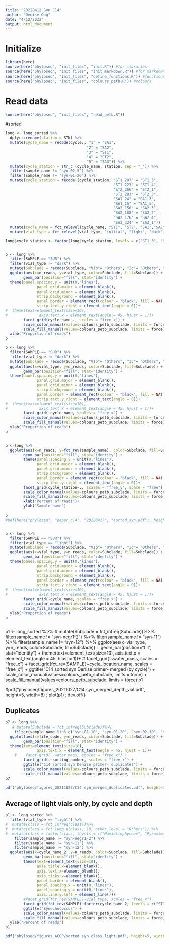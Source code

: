 ```yaml
---
title: "20220412_Syn C14"
author: "Denise Ong"
date: "4/12/2022"
output: html_document
---
```

# Initialize
```r
library(here)
source(here("phyloseq", "init_files", "init.R")) #for libraries
source(here("phyloseq", "init_files", "init_markdown.R")) #for markdown libraries
source(here("phyloseq", "init_files", "define_functions.R")) #functions to 1.transform to dataframe, 2.normalise and 3.create treemaps 
source(here("phyloseq", "init_files", "colours_petb.R")) #colours

```

# Read data
```r
source(here("phyloseq", "init_files", "read_petb.R"))
```

#sorted
```r
long <- long_sorted %>%
  dplyr::rename(station = STN) %>%
  mutate(cycle_name = recode(Cycle., "1" = "SA1",
                                    "2" = "SA2",
                                    "3" = "ST1",
                                    "4" = "ST2",
                                    "5" = "SA3")) %>%
  mutate(cycle_station = str_c (cycle_name, station, sep = "_")) %>%
  filter(sample_name != "syn-02-5") %>%
  filter(sample_name != "syn-01-20") %>%
  mutate(cycle_station = recode (cycle_station, "ST1_207" = "ST1_3",
                                                "ST1_223" = "ST1_4",
                                                "ST2_266" = "ST2_1",
                                                "ST2_283" = "ST2_3",
                                                "SA1_24" = "SA1_3",
                                                "SA1_15" = "SA1_5",
                                                "SA2_150" = "SA2_3",
                                                "SA2_188" = "SA2_2",
                                                "SA2_176" = "SA2_4",
                                                "SA3_324" = "SA3_1"))  %>%
  mutate(cycle_name = fct_relevel(cycle_name, "ST1", "ST2", "SA1","SA2","SA3")) %>%
  mutate(vial_type = fct_relevel(vial_type, "initial", "light", "dark"))

long$cycle_station <- factor(long$cycle_station, levels = c("ST1_3", "ST1_4", "ST2_1", "ST2_3", "SA1_3", "SA1_5", "SA2_2", "SA2_3", "SA2_4", "SA3_1"))


p <- long %>%
  filter(SAMPLE == "SUR") %>%
  filter(vial_type != "dark") %>%
  mutate(Subclade = recode(Subclade, "VIb"= "Others", "Ic"= "Others", "II-WPC2"= "Others", "UC-A"= "Others", "CRD1"= "Others", "EnvA"= "Others", "EnvB"= "Others"))  %>%
  ggplot(aes(x=n_reads, y=vial_type, color=Subclade, fill=Subclade)) + 
        geom_bar(position="fill", stat="identity") + 
  theme(panel.spacing.y = unit(0,"lines"),
              panel.grid.major = element_blank(),
              panel.grid.minor = element_blank(),
              strip.background = element_blank(),
              panel.border = element_rect(colour = "black", fill = NA),
              strip.text.y.right = element_text(angle = 0))+
#  theme(text=element_text(size=10),
#              axis.text.x = element_text(angle = 45, hjust = 1))+
        facet_grid(cycle_name~., scales = "free_x") +
        scale_color_manual(values=colours_petb_subclade, limits = force) + 
        scale_fill_manual(values=colours_petb_subclade, limits = force) +
  xlab("Proportion of reads")
p

p <- long %>%
  filter(SAMPLE == "SUR") %>%
  filter(vial_type != "dark") %>%
  mutate(Subclade = recode(Subclade, "VIb"= "Others", "Ic"= "Others", "II-WPC2"= "Others", "UC-A"= "Others", "CRD1"= "Others", "EnvA"= "Others", "EnvB"= "Others"))  %>%
  ggplot(aes(x=vial_type, y=n_reads, color=Subclade, fill=Subclade)) + 
        geom_bar(position="fill", stat="identity") + 
  theme(panel.spacing.y = unit(0,"lines"),
              panel.grid.major = element_blank(),
              panel.grid.minor = element_blank(),
              strip.background = element_blank(),
              panel.border = element_rect(colour = "black", fill = NA),
              strip.text.y.right = element_text(angle = 0))+
#  theme(text=element_text(size=10),
#              axis.text.x = element_text(angle = 45, hjust = 1))+
        facet_grid(~cycle_name, scales = "free_x") +
        scale_color_manual(values=colours_petb_subclade, limits = force) + 
        scale_fill_manual(values=colours_petb_subclade, limits = force) +
  ylab("Proportion of reads")
p


p <-long %>%
  ggplot(aes(x=n_reads, y=fct_rev(sample_name), color=Subclade, fill=Subclade)) + 
        geom_bar(position="fill", stat="identity") + 
        theme(panel.spacing.y = unit(0,"lines"),
              panel.grid.major = element_blank(),
              panel.grid.minor = element_blank(),
              strip.background = element_blank(),
              panel.border = element_rect(colour = "black", fill = NA),
              strip.text.y.right = element_text(angle = 0))+
        facet_grid(cycle_station~., scales = "free_y", space = "free") +
        scale_color_manual(values=colours_petb_subclade, limits = force) + 
        scale_fill_manual(values=colours_petb_subclade, limits = force) +
        xlab("Percent of reads")+
        ylab("Sample name")

p
#pdf(here("phyloseq", "paper_c14", "20220417", "sorted_syn.pdf"), height=5, width=7) ; plot(p) ; dev.off()


p <- long %>%
  filter(SAMPLE == "SUR") %>%
  filter(vial_type == "light") %>%
  mutate(Subclade = recode(Subclade, "VIb"= "Others", "Ic"= "Others", "II-WPC2"= "Others", "UC-A"= "Others", "CRD1"= "Others", "EnvA"= "Others", "EnvB"= "Others"))  %>%
  ggplot(aes(x=vial_type, y=n_reads, color=Subclade, fill=Subclade)) + 
        geom_bar(position="fill", stat="identity") + 
  theme(panel.spacing.y = unit(0,"lines"),
              panel.grid.major = element_blank(),
              panel.grid.minor = element_blank(),
              strip.background = element_blank(),
              panel.border = element_rect(colour = "black", fill = NA),
              strip.text.y.right = element_text(angle = 0))+
#  theme(text=element_text(size=10),
#              axis.text.x = element_text(angle = 45, hjust = 1))+
        facet_grid(~cycle_name, scales = "free_x") +
        scale_color_manual(values=colours_petb_subclade, limits = force) + 
        scale_fill_manual(values=colours_petb_subclade, limits = force) +
  ylab("Proportion of reads")
p



```

p1 <- long_sorted %>%
   # mutate(Subclade = fct_infreq(Subclade))%>%
    filter(sample_name != "syn-negr1-2") %>%
    filter(sample_name != "syn-11") %>%
    filter(sample_name != "syn-12") %>%
  ggplot(aes(x=vial_type, y=n_reads, color=Subclade, fill=Subclade)) + 
        geom_bar(position="fill", stat="identity") + 
  theme(text=element_text(size=10),
              axis.text.x = element_text(angle = 45, hjust = 1))+
    #    facet_grid(.~water_mass, scales = "free_x") +
        facet_grid(fct_rev(SAMPLE)~cycle_location_name, scales = "free_x") +
        ggtitle("C14 sorted syn Denise primer- merged (by cycle)") +
        scale_color_manual(values=colours_petb_subclade, limits = force) + 
        scale_fill_manual(values=colours_petb_subclade, limits = force) 
p1

#pdf("phyloseq/figures_20211027/C14 syn_merged_depth_vial.pdf", height=5, width=8) ; plot(p1) ; dev.off()


## Duplicates
```r
p7 <- long %>%
   # mutate(Subclade = fct_infreq(Subclade))%>%
    filter(sample_name %in% c("syn-01-10", "syn-01-20", "syn-02-10", "syn-02-5", "syn-03-10", "syn-03-2", "syn-03-4"))%>%
  ggplot(aes(x=file_code, y=n_reads, color=Subclade, fill=Subclade)) + 
        geom_bar(position="fill", stat="identity") + 
  theme(text=element_text(size=10),
              axis.text.x = element_text(angle = 45, hjust = 1))+
    #    facet_grid(.~water_mass, scales = "free_x") +
        facet_grid(.~sorting_number, scales = "free_x") +
        ggtitle("C14 sorted syn Denise primer- duplicates") +
        scale_color_manual(values=colours_petb_subclade, limits = force) + 
        scale_fill_manual(values=colours_petb_subclade, limits = force) 
p7

pdf("phyloseq/figures_20211027/C14 syn_merged_duplicates.pdf", height=5, width=8) ; plot(p7) ; dev.off()

```

## Average of light vials only, by cycle and depth
```r
p1 <- long_sorted %>%
  filter(vial_type == "light") %>%
#  mutate(class = fct_infreq(class))%>%
#  mutate(class = fct_lump_n(class, 10, other_level = "Others")) %>%
#  mutate(class = factor(class, levels = c("Mamiellophyceae", "Pyramimonadophyceae","Bacillariophyta","Dictyochophyceae","MOCH-2","Pelagophyceae",    "Syndiniales", "Dinophyceae", "Prymnesiophyceae","Cryptophyceae", "Others"))) %>%
    filter(sample_name != "syn-negr1-2") %>%
    filter(sample_name != "syn-11") %>%
    filter(sample_name != "syn-12") %>%
  ggplot(aes(x=cycle_name_2, y=n_reads, color=Subclade, fill=Subclade)) + 
        geom_bar(position="fill", stat="identity") + 
        theme(text=element_text(size=10),
              axis.title.x=element_blank(),
              axis.text.x=element_blank(),
              axis.ticks.x=element_blank(),
              panel.border = element_blank(), 
              panel.spacing.x = unit(0,"lines"),
              panel.spacing.y = unit(0,"lines"),
              axis.line.y.left = element_line())+
        #facet_grid(fct_rev(SAMPLE)~vial_type, scales = "free_x")
        facet_grid(fct_rev(SAMPLE)~factor(cycle_name_2, levels = c("ST1", "ST2", "SA1", "SA2", "SA3")), scales = "free_x") +
        ggtitle("Synechococcus") +
        scale_color_manual(values=colours_petb_subclade, limits = force) + 
        scale_fill_manual(values=colours_petb_subclade, limits = force) +
  ylab("Percent of reads")
p1

pdf("phyloseq/figures_ACOP/sorted syn class_light.pdf", height=5, width=5) ; plot(p1) ; dev.off()
```